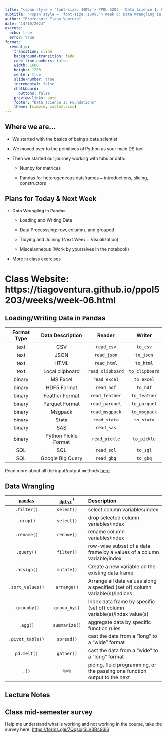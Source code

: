 ```yaml
---
title: "<span style = 'font-size: 100%;'> PPOL 5203 - Data Science I: Foundations </span>"
subtitle: "<span style = 'font-size: 100%;'> Week 6: Data Wrangling in Pandas </span>"
author: "Professor: Tiago Ventura"
date: "14/10/2024"
execute: 
  echo: true
  error: true
format:
  revealjs: 
    transition: slide
    background-transition: fade
    code-line-numbers: false
    width: 1600
    height: 1200
    center: true
    slide-number: true
    incremental: false
    chalkboard: 
      buttons: false
    preview-links: auto
    footer: "Data science I: Foundations"
    theme: [simple, custom.scss]
---
```


## Where we are...

-   We started with the basics of being a data scientist

-   We moved over to the primitives of Python as your main DS tool

-   Then we started our journey working with tabular data:

    - Numpy for matrices
    
    - Pandas for heterogeneous dataframes ~ introductions, slicing, constructors

## Plans for Today & Next Week

- Data Wrangling in Pandas

    -   Loading and Writing Data

    -   Data Processsing: row, columns, and grouped

    -   Tidying and Joining (Next Week + Visualization)

    -   Miscelanneous (Work by yourselves in the notebook)
    
- More in class exercises    

# Class Website: https://tiagoventura.github.io/ppol5203/weeks/week-06.html

## Loading/Writing Data in Pandas


|Format Type	|Data Description |	Reader |	Writer|
|:------:|:------:|:------:|:------:|
|text	|CSV	|`read_csv`	| `to_csv` |
|text	|JSON	|`read_json`	|`to_json`|
|text	|HTML	|`read_html`	|`to_html`|
|text	|Local clipboard	|`read_clipboard`	|`to_clipboard`|
|binary	|MS Excel	|`read_excel`	|`to_excel`| 
|binary	|HDF5 Format	|`read_hdf`	|`to_hdf`|
|binary	|Feather Format	|`read_feather`	|`to_feather`|
|binary	|Parquet Format	|`read_parquet`	|`to_parquet`|
|binary	|Msgpack	|`read_msgpack`	|`to_msgpack`|
|binary	|Stata	|`read_stata`	|`to_stata`|
|binary	|SAS	|`read_sas`	 |
|binary	|Python Pickle Format	|`read_pickle`	|`to_pickle`|
|SQL	|SQL	|`read_sql`	|`to_sql`|
|SQL	|Google Big Query	|`read_gbq`	|`to_gbq`|

Read more about all the input/output methods [here](https://pandas.pydata.org/pandas-docs/stable/user_guide/io.html).


## Data Wrangling

|   [`pandas`](https://pandas.pydata.org/)      |   [`dplyr`](https://dplyr.tidyverse.org/)$^\dagger$      |     Description     |
|:---------------:|:-------------:|:-----------------------------|
| `.filter()`     | `select()`    | select column variables/index |
| `.drop()`       | `select()`    | drop selected column variables/index |
| `.rename()`     | `rename()`    | rename column variables/index |
| `.query()`      | `filter()`    | row-wise subset of a data frame by a values of a column variable/index |
| `.assign()`     |`mutate()`    | Create a new variable on the existing data frame |
| `.sort_values()`| `arrange()`   | Arrange all data values along a specified (set of) column variable(s)/indices |
| `.groupby()`    |  `group_by()`  | Index data frame by specific (set of) column variable(s)/index value(s)|
| `.agg()`        |  `summarize()` | aggregate data by specific function rules |
| `.pivot_table()`        | `spread()` | cast the data from a "long" to a "wide" format |
| `pd.melt()`        | `gather()` | cast the data from a "wide" to a "long" format |
| `.()`            | `%>%`          | piping, fluid programming, or the passing one function output to the next |


## Lecture Notes

## Class mid-semester survey

Help me understand what is working and not working in the course, take the survey here: [https://forms.gle/7QqsojrSLV3B493i6](https://forms.gle/7QqsojrSLV3B493i6)
